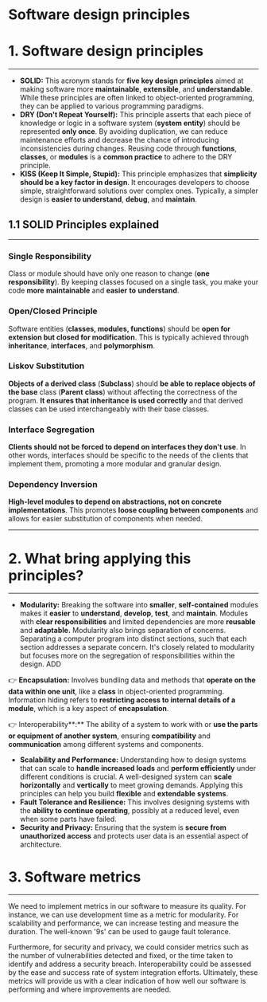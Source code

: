 # Software design principles

# 1. Software design principles

---

- **SOLID:** This acronym stands for **five key design principles** aimed at making software more **maintainable**, **extensible**, and **understandable**. While these principles are often linked to object-oriented programming, they can be applied to various programming paradigms.
- **DRY (Don't Repeat Yourself):** This principle asserts that each piece of knowledge or logic in a software system (**system entity**) should be represented **only once**. By avoiding duplication, we can reduce maintenance efforts and decrease the chance of introducing inconsistencies during changes. Reusing code through **functions**, **classes**, or **modules** is a **common practice** to adhere to the DRY principle.
- **KISS (Keep It Simple, Stupid):** This principle emphasizes that **simplicity should be a key factor in design**. It encourages developers to choose simple, straightforward solutions over complex ones. Typically, a simpler design is **easier to understand**, **debug**, and **maintain**.

## 1.1 SOLID Principles explained

---

### **Single Responsibility**

Class or module should have only one reason to change (**one** **responsibility**). By keeping classes focused on a single task, you make your code **more** **maintainable** and **easier** **to** **understand**.

### **Open/Closed Principle**

Software entities (**classes, modules, functions**) should be **open for extension but closed for modification**. This is typically achieved through **inheritance**, **interfaces**, and **polymorphism**.

### **Liskov Substitution**

**Objects of a derived class** (**Subclass**) should **be able to replace objects of the base** class (**Parent** **class**) without affecting the correctness of the program.  **It ensures that inheritance is used correctly** and that derived classes can be used interchangeably with their base classes.

### **Interface Segregation**

**Clients should not be forced to depend on interfaces they don't use**. In other words, interfaces should be specific to the needs of the clients that implement them, promoting a more modular and granular design.

### **Dependency Inversion**

**High-level modules to depend on abstractions, not on concrete implementations**. This promotes **loose coupling** **between components** and allows for easier substitution of components when needed.
****

# 2. What bring applying this principles?

---

- **Modularity:** Breaking the software into **smaller**, **self-contained** modules makes it **easier** to **understand**, **develop**, **test**, and **maintain**. Modules with **clear responsibilities** and limited dependencies are more **reusable** and **adaptable.**
Modularity also brings separation of concerns. Separating a computer program into distinct sections, such that each section addresses a separate concern. It's closely related to modularity but focuses more on the segregation of responsibilities within the design.
ADD

👉 **Encapsulation:** Involves bundling data and methods that **operate on the data within one unit**, like a **class** in object-oriented programming. Information hiding refers to **restricting access to internal details of a module**, which is a key aspect of **encapsulation**.

👉 Interoperability**:** The ability of a system to work with or **use the parts or equipment of another system**, ensuring **compatibility** and **communication** among different systems and components.
- **Scalability and Performance:** Understanding how to design systems that can scale to **handle increased loads** and **perform efficiently** under different conditions is crucial. A well-designed system can **scale horizontally** and **vertically** to meet growing demands. Applying this principles can help you build **flexible** and **extendable** **systems**.
- **Fault Tolerance and Resilience:** This involves designing systems with the **ability to continue operating**, possibly at a reduced level, even when some parts have failed.
- **Security and Privacy:** Ensuring that the system is **secure from unauthorized access** and protects user data is an essential aspect of architecture.

# 3. Software metrics

---

We need to implement metrics in our software to measure its quality. For instance, we can use development time as a metric for modularity. For scalability and performance, we can increase testing and measure the duration. The well-known '9s' can be used to gauge fault tolerance.

Furthermore, for security and privacy, we could consider metrics such as the number of vulnerabilities detected and fixed, or the time taken to identify and address a security breach. Interoperability could be assessed by the ease and success rate of system integration efforts. Ultimately, these metrics will provide us with a clear indication of how well our software is performing and where improvements are needed.